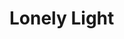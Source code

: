 
# Lonely Light
<ProjectDetails
  floatRight
  region="Iron Islands"
  house="House Farwynd"
  type="Tower"
  status="Completed"
  warp="/warp lonelylight"
  projectLead="Thamus_Knoward"
  dateStarted="2013-10-08T07:00:00+00:00"
  dateCompleted="2013-10-08T07:00:00+00:00"
/>
